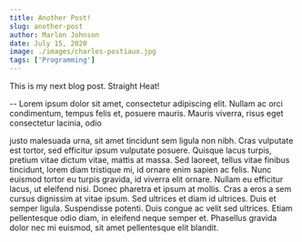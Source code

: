 ---
title: Another Post!
slug: another-post
author: Marlon Johnson
date: July 15, 2020
image: ./images/charles-postiaux.jpg
tags: ['Programming']
---

This is my next blog post. Straight Heat!

--
Lorem ipsum dolor sit amet, consectetur adipiscing elit. Nullam ac orci condimentum,
tempus felis et, posuere mauris. Mauris viverra, risus eget consectetur lacinia, odio

justo malesuada urna, sit amet tincidunt sem ligula non nibh. Cras vulputate est tortor,
sed efficitur ipsum vulputate posuere. Quisque lacus turpis, pretium vitae dictum vitae, mattis at massa. Sed laoreet, tellus vitae finibus tincidunt, lorem diam tristique mi, id ornare enim sapien ac felis.
Nunc euismod tortor eu turpis gravida, id viverra elit ornare. Nullam eu efficitur lacus, ut eleifend nisi. Donec pharetra et ipsum at mollis. Cras a eros a sem cursus dignissim at vitae ipsum. Sed ultrices et diam id ultrices. Duis et semper ligula. Suspendisse potenti. Duis congue ac velit sed ultrices. Etiam pellentesque odio diam, in eleifend neque semper et.
Phasellus gravida dolor nec mi euismod, sit amet pellentesque elit blandit.
